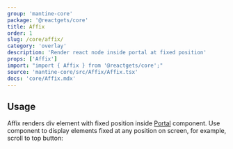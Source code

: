 ```yaml
---
group: 'mantine-core'
package: '@reactgets/core'
title: Affix
order: 1
slug: /core/affix/
category: 'overlay'
description: 'Render react node inside portal at fixed position'
props: ['Affix']
import: "import { Affix } from '@reactgets/core';"
source: 'mantine-core/src/Affix/Affix.tsx'
docs: 'core/Affix.mdx'
---
```



## Usage

Affix renders div element with fixed position inside [Portal](/core/portal) component.
Use component to display elements fixed at any position on screen, for example, scroll to top button:

<Demo data={AffixDemos.usage} />
